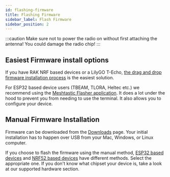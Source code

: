 ```yaml
---
id: flashing-firmware
title: Flashing Firmware
sidebar_label: Flash Firmware
sidebar_position: 2
---
```



:::caution
Make sure not to power the radio on without first attaching the antenna! You could damage the radio chip!
:::

## Easiest Firmware install options

If you have RAK NRF based devices or a LilyGO T-Echo, [the drag and drop firmware installation process](/docs/getting-started/flashing-firmware/NRF52/flashing-nrf52) is the easiest solution.

For ESP32 based device users (TBEAM, TLORA, Heltec etc.) we recommend using the [Meshtastic Flasher application](/docs/getting-started/flashing-firmware/meshtastic-flasher). It does a lot under the hood to prevent you from needing to use the terminal. It also allows you to configure your device.

## Manual Firmware Installation

Firmware can be downloaded from the [Downloads](/downloads) page. Your initial installation has to happen over USB from your Mac, Windows, or Linux computer.

If you choose to flash the firmware using the manual method, [ESP32 based devices](/docs/getting-started/flashing-firmware/esp32/flashing-esp32) and [NRF52 based devices](/docs/getting-started/flashing-firmware/NRF52/flashing-nrf52) have different methods. Select the appropriate one. If you don't know what chipset your device is, take a look at our supported hardware section.
